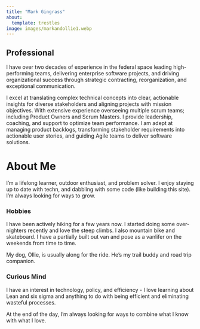 ```yaml
---
title: "Mark Gingrass"
about:
  template: trestles
image: images/markandollie1.webp
---
```


## Professional

I have over two decades of experience in the federal space leading high-performing teams, delivering enterprise software projects, and driving organizational success through strategic contracting, reorganization, and exceptional communication.

I excel at translating complex technical concepts into clear, actionable insights for diverse stakeholders and aligning projects with mission objectives. With extensive experience overseeing multiple scrum teams; including Product Owners and Scrum Masters. I provide leadership, coaching, and support to optimize team performance. I am adept at managing product backlogs, transforming stakeholder requirements into actionable user stories, and guiding Agile teams to deliver software solutions.

# About Me

I’m a lifelong learner, outdoor enthusiast, and problem solver. I enjoy staying up to date with techn, and dabbling with some code (like building this site). I’m always looking for ways to grow.  

### Hobbies  
I have been actively hiking for a few years now. I started doing some over-nighters recently and love the steep climbs. I also mountain bike and skateboard. I have a partially built out van and pose as a vanlifer on the weekends from time to time. 

My dog, Ollie, is usually along for the ride. He’s my trail buddy and road trip companion.

### Curious Mind  
I have an interest in technology, policy, and efficiency - I love learning about Lean and six sigma and anything to do with being efficient and eliminating wasteful processes.

At the end of the day, I’m always looking for ways to combine what I know with what I love.
